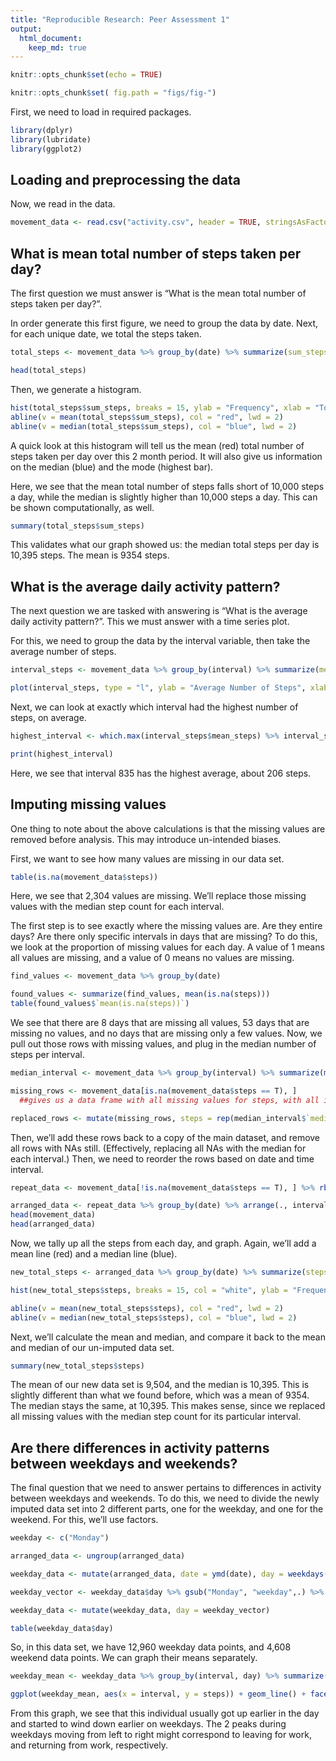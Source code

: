 ```yaml
---
title: "Reproducible Research: Peer Assessment 1"
output: 
  html_document:
    keep_md: true
---
```

```r

knitr::opts_chunk$set(echo = TRUE)

knitr::opts_chunk$set( fig.path = "figs/fig-")

```

First, we need to load in required packages.

```r
library(dplyr)
library(lubridate)
library(ggplot2)
```


## Loading and preprocessing the data

Now, we read in the data.  

```r
movement_data <- read.csv("activity.csv", header = TRUE, stringsAsFactors = FALSE)
```


## What is mean total number of steps taken per day?

The first question we must answer is "What is the mean total number of steps taken per day?".

In order generate this first figure, we need to group the data by date.  Next, for each unique date, we total the steps taken.

```r
total_steps <- movement_data %>% group_by(date) %>% summarize(sum_steps = sum(steps, na.rm = T))%>% mutate(date = ymd(date)) 

head(total_steps)
```

Then, we generate a histogram.

```r
hist(total_steps$sum_steps, breaks = 15, ylab = "Frequency", xlab = "Total Steps", main = "Total Number of Steps per Day", col = "white")
abline(v = mean(total_steps$sum_steps), col = "red", lwd = 2)
abline(v = median(total_steps$sum_steps), col = "blue", lwd = 2)
```

A quick look at this histogram will tell us the mean (red) total number of steps taken per day over this 2 month period.  It will also give us information on the median (blue) and the mode (highest bar).

Here, we see that the mean total number of steps falls short of 10,000 steps a day, while the median is slightly higher than 10,000 steps a day.  This can be shown computationally, as well.

```r
summary(total_steps$sum_steps)
```

This validates what our graph showed us:  the median total steps per day is 10,395 steps.  The mean is 9354 steps.


## What is the average daily activity pattern?

The next question we are tasked with answering is "What is the average daily activity pattern?".  This we must answer with a time series plot.

For this, we need to group the data by the interval variable, then take the average number of steps.

```r
interval_steps <- movement_data %>% group_by(interval) %>% summarize(mean_steps = mean(steps, na.rm = T))

plot(interval_steps, type = "l", ylab = "Average Number of Steps", xlab = "5-Minute Interval", main = "Average Daily Activity")
```

Next, we can look at exactly which interval had the highest number of steps, on average.

```r
highest_interval <- which.max(interval_steps$mean_steps) %>% interval_steps[.,]

print(highest_interval)
```

Here, we see that interval 835 has the highest average, about 206 steps.

## Imputing missing values

One thing to note about the above calculations is that the missing values are removed before analysis.  This may introduce un-intended biases. 

First, we want to see how many values are missing in our data set.

```r
table(is.na(movement_data$steps))
```

Here, we see that 2,304 values are missing.  We'll replace those missing values with the median step count for each interval.  

The first step is to see exactly where the missing values are.  Are they entire days? Are there only specific intervals in days that are missing?  To do this, we look at the proportion of missing values for each day.  A value of 1 means all values are missing, and a value of 0 means no values are missing.

```r
find_values <- movement_data %>% group_by(date)

found_values <- summarize(find_values, mean(is.na(steps)))
table(found_values$`mean(is.na(steps))`)

```

We see that there are 8 days that are missing all values, 53 days that are missing no values, and no days that are missing only a few values.  Now, we pull out those rows with missing values, and plug in the median number of steps per interval.

```r
median_interval <- movement_data %>% group_by(interval) %>% summarize(median(steps, na.rm = T))

missing_rows <- movement_data[is.na(movement_data$steps == T), ]
  ##gives us a data frame with all missing values for steps, with all intervals in order.

replaced_rows <- mutate(missing_rows, steps = rep(median_interval$`median(steps, na.rm = T)`, 8))
```

Then, we'll add these rows back to a copy of the main dataset, and remove all rows with NAs still.  (Effectively, replacing all NAs with the median for each interval.)  Then, we need to reorder the rows based on date and time interval.

```r
repeat_data <- movement_data[!is.na(movement_data$steps == T), ] %>% rbind(.,replaced_rows)

arranged_data <- repeat_data %>% group_by(date) %>% arrange(., interval, .by_group = T)
head(movement_data)
head(arranged_data)
```

Now, we tally up all the steps from each day, and graph.  Again, we'll add a mean line (red) and a median line (blue).

```r
new_total_steps <- arranged_data %>% group_by(date) %>% summarize(steps = sum(steps))

hist(new_total_steps$steps, breaks = 15, col = "white", ylab = "Frequency", xlab = "Total Steps", main = "Total Number of Steps per Day (Imputed Data)")

abline(v = mean(new_total_steps$steps), col = "red", lwd = 2)
abline(v = median(new_total_steps$steps), col = "blue", lwd = 2)
```

Next, we'll calculate the mean and median, and compare it back to the mean and median of our un-imputed data set.

```r
summary(new_total_steps$steps)
```

The mean of our new data set is 9,504, and the median is 10,395.  This is slightly different than what we found before, which was a mean of 9354.  The median stays the same, at 10,395.  This makes sense, since we replaced all missing values with the median step count for its particular interval.

## Are there differences in activity patterns between weekdays and weekends?

The final question that we need to answer pertains to differences in activity between weekdays and weekends.  To do this, we need to divide the newly imputed data set into 2 different parts, one for the weekday, and one for the weekend.  For this, we'll use factors.

```r
weekday <- c("Monday")

arranged_data <- ungroup(arranged_data)

weekday_data <- mutate(arranged_data, date = ymd(date), day = weekdays(date)) 

weekday_vector <- weekday_data$day %>% gsub("Monday", "weekday",.) %>% gsub("Tuesday", "weekday",.) %>% gsub("Wednesday", "weekday",.) %>% gsub("Thursday", "weekday",.) %>% gsub("Friday", "weekday",.) %>% gsub("Saturday", "weekend",.) %>% gsub("Sunday", "weekend",.) 

weekday_data <- mutate(weekday_data, day = weekday_vector)

table(weekday_data$day)
```

So, in this data set, we have 12,960 weekday data points, and 4,608 weekend data points.  We can graph their means separately.

```r
weekday_mean <- weekday_data %>% group_by(interval, day) %>% summarize(steps = mean(steps)) 

ggplot(weekday_mean, aes(x = interval, y = steps)) + geom_line() + facet_grid(rows = vars(day)) + labs(title = "Average Steps Per Interval") + ylab("Average Number of Steps")


```

From this graph, we see that this individual usually got up earlier in the day and started to wind down earlier on weekdays.  The 2 peaks during weekdays moving from left to right might correspond to leaving for work, and returning from work, respectively. 